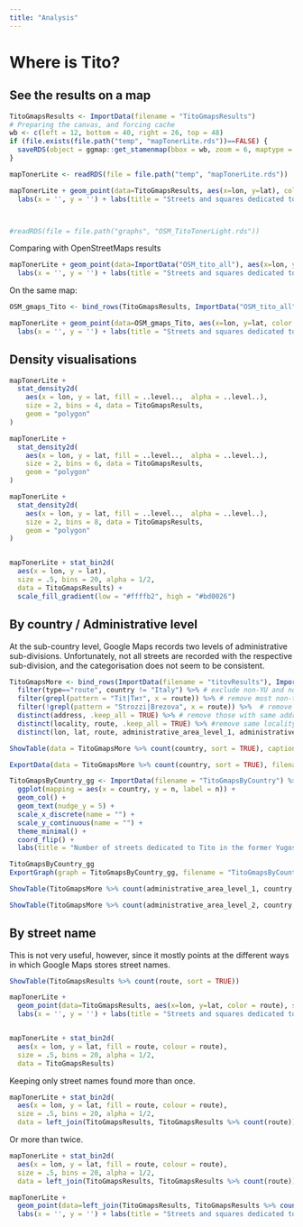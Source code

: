 ```yaml
---
title: "Analysis"
---
```


# Where is Tito?


## See the results on a map


```r
TitoGmapsResults <- ImportData(filename = "TitoGmapsResults")
# Preparing the canvas, and forcing cache
wb <- c(left = 12, bottom = 40, right = 26, top = 48)
if (file.exists(file.path("temp", "mapTonerLite.rds"))==FALSE) {
  saveRDS(object = ggmap::get_stamenmap(bbox = wb, zoom = 6, maptype = "toner-lite") %>% ggmap(), file = file.path("temp", "mapTonerLite.rds"))
}

mapTonerLite <- readRDS(file = file.path("temp", "mapTonerLite.rds"))

mapTonerLite + geom_point(data=TitoGmapsResults, aes(x=lon, y=lat), color="brown", size=2, alpha=0.5) +
  labs(x = '', y = '') + labs(title = "Streets and squares dedicated to Tito", subtitle = paste("(based on Google Maps data as of", Sys.Date(), ")"))



#readRDS(file = file.path("graphs", "OSM_TitoTonerLight.rds"))
```

Comparing with OpenStreetMaps results

```r
mapTonerLite + geom_point(data=ImportData("OSM_tito_all"), aes(x=lon, y=lat), color="orange", size=2, alpha=0.5) +
  labs(x = '', y = '') + labs(title = "Streets and squares dedicated to Tito", subtitle = paste("(based on OpenStreetMap data as of", Sys.Date(), ")"))

```

On the same map:

```r
OSM_gmaps_Tito <- bind_rows(TitoGmapsResults, ImportData("OSM_tito_all") %>% select(lon, lat), .id = "Source")

mapTonerLite + geom_point(data=OSM_gmaps_Tito, aes(x=lon, y=lat, color = Source), size=2, alpha=0.5) +
  labs(x = '', y = '') + labs(title = "Streets and squares dedicated to Tito")


```


## Density visualisations

```r
mapTonerLite + 
  stat_density2d(
    aes(x = lon, y = lat, fill = ..level..,  alpha = ..level..),
    size = 2, bins = 4, data = TitoGmapsResults,
    geom = "polygon"
)

mapTonerLite + 
  stat_density2d(
    aes(x = lon, y = lat, fill = ..level..,  alpha = ..level..),
    size = 2, bins = 6, data = TitoGmapsResults,
    geom = "polygon"
)

mapTonerLite + 
  stat_density2d(
    aes(x = lon, y = lat, fill = ..level..,  alpha = ..level..),
    size = 2, bins = 8, data = TitoGmapsResults,
    geom = "polygon"
)


mapTonerLite + stat_bin2d(
  aes(x = lon, y = lat),
  size = .5, bins = 20, alpha = 1/2,
  data = TitoGmapsResults) +
  scale_fill_gradient(low = "#ffffb2", high = "#bd0026")

```

## By country / Administrative level

At the sub-country level, Google Maps records two levels of administrative sub-divisions. Unfortunately, not all streets are recorded with the respective sub-division, and the categorisation does not seem to be consistent.

```r

TitoGmapsMore <- bind_rows(ImportData(filename = "titovResults"), ImportData("marsalaTitaResults")) %>% 
  filter(type=="route", country != "Italy") %>% # exclude non-YU and non streets/squares
  filter(grepl(pattern = "Tit|Tит", x = route)) %>% # remove most non-tito
  filter(!grepl(pattern = "Strozzi|Brezova", x = route)) %>%  # remove remaining non-Tito
  distinct(address, .keep_all = TRUE) %>% # remove those with same address
  distinct(locality, route, .keep_all = TRUE) %>% #remove same locality, same street name
  distinct(lon, lat, route, administrative_area_level_1, administrative_area_level_2, country)

ShowTable(data = TitoGmapsMore %>% count(country, sort = TRUE), caption = "Streets and squares dedicated to Tito in the former Yugoslavia, by country, according to Google Maps/#FindingTito")

ExportData(data = TitoGmapsMore %>% count(country, sort = TRUE), filename = "TitoGmapsByCountry")

```

```r
TitoGmapsByCountry_gg <- ImportData(filename = "TitoGmapsByCountry") %>% mutate(country = forcats::fct_inorder(country)) %>% 
  ggplot(mapping = aes(x = country, y = n, label = n)) +
  geom_col() +
  geom_text(nudge_y = 5) +
  scale_x_discrete(name = "") +
  scale_y_continuous(name = "") +
  theme_minimal() +
  coord_flip() +
  labs(title = "Number of streets dedicated to Tito in the former Yugoslavia (by country)", subtitle = "According to Goole Maps/FindingTito")

TitoGmapsByCountry_gg
ExportGraph(graph = TitoGmapsByCountry_gg, filename = "TitoGmapsByCountry_gg")
```


```r
ShowTable(TitoGmapsMore %>% count(administrative_area_level_1, country, sort = TRUE))
```

```r
ShowTable(TitoGmapsMore %>% count(administrative_area_level_2, country, sort = TRUE))
```



## By street name

This is not very useful, however, since it mostly points at the different ways in which Google Maps stores street names.

```r
ShowTable(TitoGmapsResults %>% count(route, sort = TRUE))

```

```r
mapTonerLite + 
  geom_point(data=TitoGmapsResults, aes(x=lon, y=lat, color = route), size=2, alpha=0.5) +
  labs(x = '', y = '') + labs(title = "Streets and squares dedicated to Tito")


mapTonerLite + stat_bin2d(
  aes(x = lon, y = lat, fill = route, colour = route),
  size = .5, bins = 20, alpha = 1/2,
  data = TitoGmapsResults)
```

Keeping only street names found more than once.

```r
mapTonerLite + stat_bin2d(
  aes(x = lon, y = lat, fill = route, colour = route),
  size = .5, bins = 20, alpha = 1/2,
  data = left_join(TitoGmapsResults, TitoGmapsResults %>% count(route)) %>% filter(n>1))
```
Or more than twice.

```r
mapTonerLite + stat_bin2d(
  aes(x = lon, y = lat, fill = route, colour = route),
  size = .5, bins = 20, alpha = 1/2,
  data = left_join(TitoGmapsResults, TitoGmapsResults %>% count(route)) %>% filter(n>2))

mapTonerLite + 
  geom_point(data=left_join(TitoGmapsResults, TitoGmapsResults %>% count(route)) %>% filter(n>2), aes(x=lon, y=lat, color = route), size=2, alpha=0.5) +
  labs(x = '', y = '') + labs(title = "Streets and squares dedicated to Tito")

```


